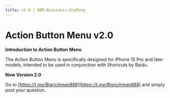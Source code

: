 ```yaml
---
title: v2.0 | ABM.Bussiness.DryPeng
---
```


# Action Button Menu v2.0

**Introduction to Action Button Menu**

The Action Button Menu is specifically designed for iPhone 15 Pro and later models, intended to be used in conjunction with Shortcuts by Baidu.

**Now Version 2.0**

Go to *[https://t.me/Bigrichman888](https://t.me/Bigrichman888)* and simply post your question.
